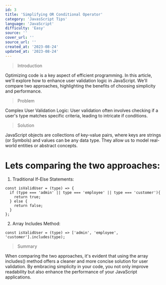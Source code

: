 ```yaml
---
id: 3
title: 'Simplifying OR Conditional Operator'
category: 'JavasScript Tips'
language: 'JavaScript'
difficulty: 'Easy'
source: ''
cover_url: ''
source_url: ''
created_at: '2023-08-24'
updated_at: '2023-08-24'
---
```


> Introduction

Optimizing code is a key aspect of efficient programming. In this article, we'll explore how to enhance user validation logic in JavaScript. We'll compare two approaches, highlighting the benefits of choosing simplicity and performance.

> Problem

Complex User Validation Logic:
User validation often involves checking if a user's type matches specific criteria, leading to intricate if conditions.
&nbsp;

> Solution

JavaScript objects are collections of key-value pairs, where keys are strings (or Symbols) and values can be any data type. They allow us to model real-world entities or abstract concepts.

# Lets comparing the two approaches:

1. Traditional If-Else Statements:

```
const isValidUser = (type) => {
  if (type === 'admin' || type === 'employee' || type === 'customer'){
    return true;
  } else {
    return false;
  }
};

```

2. Array Includes Method:

```
const isValidUser = (type) => ['admin', 'employee', 'customer'].includes(type);

```

> Summary

When comparing the two approaches, it's evident that using the array includes() method offers a cleaner and more concise solution for user validation. By embracing simplicity in your code, you not only improve readability but also enhance the performance of your JavaScript applications.
